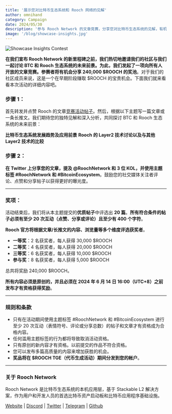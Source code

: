 ```yaml
---
title: '展示您对比特币生态系统和 Rooch 网络的见解'
author: omnihand
category: Campaign
date: 2024/05/30
description: '参与 Rooch Network 的文章竞赛，分享您对比特币生态系统的见解，有机会赢取 240,000 $ROOCH 的奖池。'
image: '/blog/showcase-insights.jpg'
---
```



<PostHeader />

![Showcase Insights Contest](/blog/showcase-insights.jpg)

**在我们宣布 Rooch Network 的新里程碑之前，我们热切地邀请我们的社区与我们一起讨论 BTC 和 Rooch 生态系统的未来前景。为此，我们发起了一项向所有人开放的文章竞赛。参赛者将有机会分享 240,000 $ROOCH 的奖池**。对于我们的社区成员来说，这是一个在早期阶段赚取 $ROOCH 的宝贵机会。下面我们就来看看本次活动的详细内容吧。

### 步骤 1：

首先转发并点赞 Rooch 的文章[竞赛活动帖子](https://x.com/RoochNetwork/status/1796112069214847096)。然后，根据以下主题写一篇文章或一条长推文。我们期待您的独特见解和深入分析，共同探讨 BTC 和 Rooch 生态系统的未来前景：

**比特币生态系统发展趋势及应用前景**
**Rooch 的 Layer2 技术讨论以及与其他 Layer2 技术的比较**

### 步骤 2：

**在 Twitter 上分享您的文章，提及 @RoochNetwork 和 3 位 KOL，并使用主题标签 #RoochNetwork 和 #BitcoinEcosystem**。鼓励您的社交媒体关注者评论、点赞和分享帖子以获得更好的曝光度。

---

### 奖项：

活动结束后，我们将从本主题提交的**优质帖子**中评选出 **20 篇**。**所有符合条件的帖子必须有至少 20 次互动（点赞、分享或评论）且至少有 400 个字符**。

**Rooch 官方将根据文章/长推文的内容、浏览量等多个维度评选获奖者**。

- **一等奖**：2 名获奖者，每人获得 30,000 $ROOCH
- **二等奖**：4 名获奖者，每人获得 20,000 $ROOCH
- **三等奖**：6 名获奖者，每人获得 10,000 $ROOCH
- **参与奖**：8 名获奖者，每人获得 5,000 $ROOCH

总共将奖励 240,000 $ROOCH。

**所有内容必须是原创的，并且必须在 2024 年 6 月 14 日 16:00（UTC+8）之前发布才有资格获得奖励**。

---

### 规则和条款

- 只有在活动期间使用主题标签 #RoochNetwork 和 #BitcoinEcosystem 进行至少 20 次互动（表情符号、评论或分享总数）的帖子和文章才有资格成为合格内容。
- 任何滥用主题标签的行为都将导致取消活动资格。
- 只有原创的新内容才有资格。以前提交的作品不符合资格。
- 您可以发布多篇高质量的内容来增加获胜的机会。
- **奖品将在 $ROOCH TGE（代币生成活动）期间分发到您的帐户**。

---

### 关于 Rooch Network

Rooch Network 是比特币生态系统的本机应用层，基于 Stackable L2 解决方案，作为用户和开发人员的首选比特币资产启动板和比特币应用程序基础设施。

[Website](https://rooch.network/) | [Discord](https://discord.com/invite/rooch) | [Twitter](https://x.com/RoochNetwork) | [Telegram](https://t.me/roochnetwork) | [Github](https://github.com/rooch-network/)
